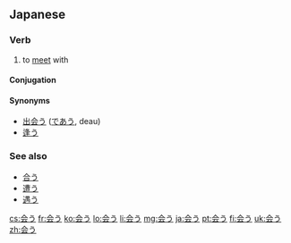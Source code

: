 ==Japanese==
{{ja-kanjitab|会}}

===Verb===
{{ja-verb|k|type=1|tr=intrans|hira=あう|rom=au}}

# to [[meet]] with

====Conjugation====
{{ja-go-u|会|あ|a}}

====Synonyms====
* [[出会う]] ([[であう]], deau)
* [[逢う]]

===See also===
* [[合う]]
* [[遭う]]
* [[遇う]]

[[cs:会う]]
[[fr:会う]]
[[ko:会う]]
[[lo:会う]]
[[li:会う]]
[[mg:会う]]
[[ja:会う]]
[[pt:会う]]
[[fi:会う]]
[[uk:会う]]
[[zh:会う]]